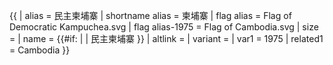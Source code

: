 {{ {{{1<noinclude>|country showdata</noinclude>}}}
| alias = 民主柬埔寨
| shortname alias = 柬埔寨
| flag alias = Flag of Democratic Kampuchea.svg
| flag alias-1975 = Flag of Cambodia.svg
| size = {{{size|}}}
| name = {{#if: {{{name|}}} | {{{name|}}} | 民主柬埔寨 }}
| altlink = {{{altlink|}}}
| variant = {{{variant|}}}
<noinclude>
| var1 = 1975
| related1 = Cambodia
</noinclude>
}}